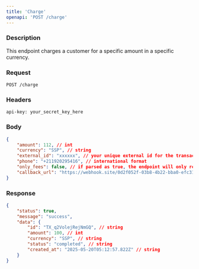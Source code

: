 ```yaml
---
title: 'Charge'
openapi: 'POST /charge'
---
```


### Description

This endpoint charges a customer for a specific amount in a specific currency.

### Request

```http
POST /charge
```

### Headers

```http
api-key: your_secret_key_here
```

### Body

```json
{
    "amount": 112, // int
    "currency": "SSP", // string
    "external_id": "xxxxxx", // your unique external id for the transaction
    "phone": "+211920295416", // international format
    "only_fees": false, // if parsed as true, the endpoint will only return the fees for the transaction
    "callback_url": "https://webhook.site/0d2f052f-03b8-4b22-bba0-efc31f3c665c" // string optional
}
```

### Response

```json
{
    "status": true,
    "message": "success",
    "data": {
        "id": "TX_q2VolejRejNmGQ", // string
        "amount": 100, // int
        "currency": "SSP", // string
        "status": "completed", // string
        "created_at": "2025-05-20T05:12:57.822Z" // string
    }
}
```
